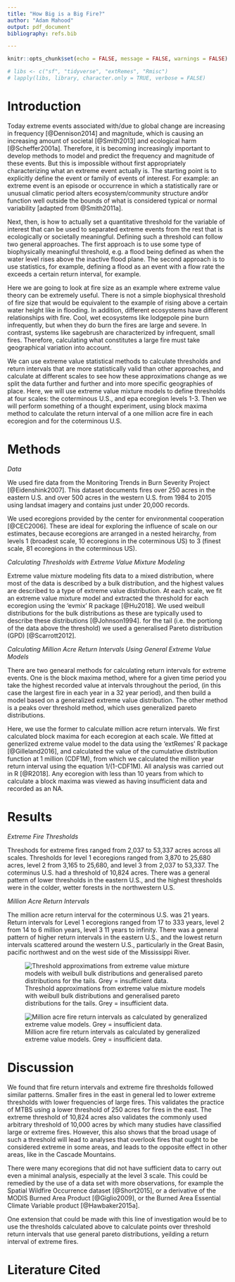 ```yaml
---
title: "How Big is a Big Fire?"
author: "Adam Mahood"
output: pdf_document
bibliography: refs.bib

---
```


```r
knitr::opts_chunk$set(echo = FALSE, message = FALSE, warnings = FALSE)

# libs <- c("sf", "tidyverse", "extRemes", "Rmisc")
# lapply(libs, library, character.only = TRUE, verbose = FALSE)

```

# Introduction

Today extreme events associated with/due to global change are increasing in frequency [@Dennison2014] and magnitude, which is causing an increasing amount of societal [@Smith2013] and ecological harm [@Scheffer2001a]. Therefore, it is becoming increasingly important to develop methods to model and predict the frequency and magnitude of these events. But this is impossible without first appropriately characterizing what an extreme event actually is. The starting point is to explicitly define the event or family of events of interest. For example: an extreme event is an episode or occurrence in which a statistically rare or unusual climatic period alters ecosystem/community structure and⁄or function well outside the bounds of what is considered typical or normal variability [adapted from @Smith2011a]. 

Next, then, is how to actually set a quantitative threshold for the variable of interest that can be used to separated extreme events from the rest that is ecologically or societally meaningful. Defining such a threshold can follow two general approaches. The first approach is to use some type of biophysically meaningful threshold, e.g. a flood being defined as when the water level rises above the inactive flood plane. The second approach is to use statistics, for example, defining a flood as an event with a flow rate the exceeds a certain return interval, for example.

Here we are going to look at fire size as an example where extreme value theory can be extremely useful. There is not a simple biophysical threshold of fire size that would be equivalent to the example of rising above a certain water height like in flooding. In addition, different ecosystems have different relationships with fire. Cool, wet ecosystems like lodgepole pine burn infrequently, but when they do burn the fires are large and severe. In contrast, systems like sagebrush are characterized by infrequent, small fires. Therefore, calculating what constitutes a large fire must take geographical variation into account. 

We can use extreme value statistical methods to calculate thresholds and return intervals that are more statistically valid than other approaches, and calculate at different scales to see how these approximations change as we split the data further and further and into more specific geographies of place. Here, we will use extreme value mixture models to define thresholds at four scales: the coterminous U.S., and epa ecoregion levels 1-3. Then we will perform something of a thought experiment, using block maxima method to calculate the return interval of a one million acre fire in each ecoregion and for the coterminous U.S.


# Methods

*Data*

We used fire data from the Monitoring Trends in Burn Severity Project [@Eidenshink2007]. This dataset documents fires over 250 acres in the eastern U.S. and over 500 acres in the western U.S. from 1984 to 2015 using landsat imagery and contains just under 20,000 records.

We used ecoregions provided by the center for environmental cooperation [@CEC2006]. These are ideal for exploring the influence of scale on our estimates, because ecoregions are arranged in a nested heirarchy, from levels 1 (broadest scale, 10 ecoregions in the coterminous US) to 3 (finest scale, 81 ecoregions in the coterminous US).

*Calculating Thresholds with Extreme Value Mixture Modeling*

Extreme value mixture modeling fits data to a mixed distribution, where most of the data is described by a bulk distribution, and the highest values are described to a type of extreme value distribution. At each scale, we fit an extreme value mixture model and extracted the threshold for each ecoregion using the 'evmix' R package [@Hu2018]. We used weibull distributions for the bulk distributions as these are typically used to describe these distributions [@Johnson1994]. for the tail (i.e. the portiong of the data above the threshold) we used a generalised Pareto distribution (GPD) [@Scarrott2012].

*Calculating Million Acre Return Intervals Using General Extreme Value Models*

There are two genearal methods for calculating return intervals for extreme events. One is the block maxima method, where for a given time period you take the highest recorded value at intervals throughout the period, (in this case the largest fire in each year in a 32 year period), and then build a model based on a generalized extreme value distribution. The other method is a peaks over threshold method, which uses generalized pareto distributions.

Here, we use the former to calculate million acre return intervals. We first calculated block maxima for each ecoregion at each scale. We fitted at generlized extreme value model to the data using the 'extRemes' R package [@Gilleland2016], and calculated the value of the cumulative distribution function at 1 million (CDF1M), from which we calculated the million year return interval using the equation 1/(1-CDF1M). All analysis was carried out in R [@R2018]. Any ecoregion with less than 10 years from which to calculate a block maxima was viewed as having insufficient data and recorded as an NA.


# Results

*Extreme Fire Thresholds*

Threshods for extreme fires ranged from 2,037 to 53,337 acres across all scales. Thresholds for level 1 ecoregions ranged from 3,870 to 25,680 acres, level 2 from 3,165 to 25,680, and level 3 from 2,037 to 53,337. The coterminus U.S. had a threshold of 10,824 acres. There was a general pattern of lower thresholds in the eastern U.S., and the highest thresholds were in the colder, wetter forests in the northwestern U.S.

*Million Acre Return Intervals*

The million acre return interval for the coterminous U.S. was 21 years. Return intervals for Level 1 ecoregions ranged from 17 to 333 years, level 2 from 14 to 6 million years, level 3 11 years to infinity. There was a general pattern of higher return intervals in the eastern U.S., and the lowest return intervals scattered around the western U.S., particularly in the Great Basin, pacific northwest and on the west side of the Mississippi River.

![Threshold approximations from extreme value mixture models with weibull bulk distributions and generalised pareto distributions for the tails. Grey = insufficient data.](th.png)

![Million acre fire return intervals as calculated by generalized extreme value models. Grey = insufficient data.](ri.png)

# Discussion

We found that fire return intervals and extreme fire thresholds followed similar patterns. Smaller fires in the east in general led to lower extreme thresholds with lower frequencies of large fires. This validates the practice of MTBS using a lower threshold of 250 acres for fires in the east. The extreme threshold of 10,824 acres also validates the commonly used arbitrary threshold of 10,000 acres by which many studies have classified large or extreme fires. However, this also shows that the broad usage of such a threshold will lead to analyses that overlook fires that ought to be considered extreme in some areas, and leads to the opposite effect in other areas, like in the Cascade Mountains. 

There were many ecoregions that did not have sufficient data to carry out even a minimal analysis, especially at the level 3 scale. This could be remedied by the use of a data set with more observations, for example the Spatial Wildfire Occurrence dataset [@Short2015], or a derivative of the MODIS Burned Area Product [@Giglio2009], or the Burned Area Essential Climate Variable product [@Hawbaker2015a].

One extension that could be made with this line of investigation would be to use the thresholds calculated above to calculate points over threshold return intervals that use general pareto distributions, yeilding a return interval of extreme fires. 

# Literature Cited
